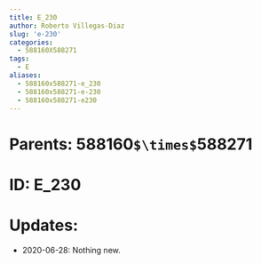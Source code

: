 ```yaml
---
title: E_230
author: Roberto Villegas-Diaz
slug: 'e-230'
categories:
  - 588160X588271
tags:
  - E
aliases:
  - 588160x588271-e_230
  - 588160x588271-e-230
  - 588160x588271-e230
---
```


# **Parents**: 588160`$\times$`588271
# **ID**: E_230
# **Updates**: 
 - 2020-06-28: Nothing new.
